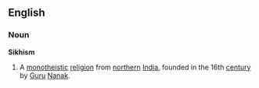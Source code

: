 ==English==
===Noun===
'''Sikhism'''
{{wikipedia}}
# A [[monotheistic]] [[religion]] from [[northern]] [[India]], founded in the 16th [[century]] by [[Guru]] [[Nanak]].